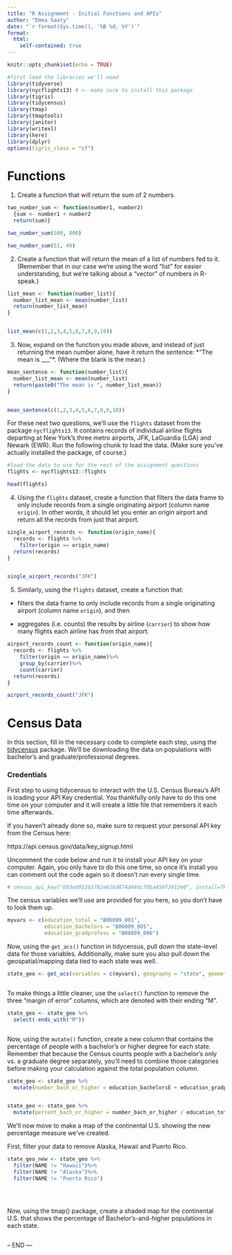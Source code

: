 ```yaml
---
title: "R Assignment - Initial Functions and APIs"
author: "Emma Saaty"
date: "`r format(Sys.time(), '%B %d, %Y')`"
format:
  html:
    self-contained: true
---
```


```r
knitr::opts_chunk$set(echo = TRUE)

#first load the libraries we'll need
library(tidyverse)
library(nycflights13) # <- make sure to install this package 
library(tigris)
library(tidycensus)
library(tmap)
library(tmaptools)
library(janitor)
library(writexl)
library(here)
library(dplyr)
options(tigris_class = "sf")

```

# Functions

1) Create a function that will return the sum of 2 numbers.

```r

two_number_sum <- function(number1, number2)
  {sum <- number1 + number2
  return(sum)}

two_number_sum(500, 800)

two_number_sum(51, 40)

```

2) Create a function that will return the mean of a list of numbers fed to it. (Remember that in our case we're using the word "list" for easier understanding, but we're talking about a "vector" of numbers in R-speak.)

```r

list_mean <- function(number_list){
  number_list_mean <- mean(number_list)
  return(number_list_mean)
}


list_mean(c(1,2,3,4,5,6,7,8,9,10))

```

3) Now, expand on the function you made above, and instead of just returning the mean number alone, have it return the sentence:
*"The mean is ___"*. (Where the blank is the mean.)

```r

mean_sentence <- function(number_list){
  number_list_mean <- mean(number_list)
  return(paste0("The mean is ", number_list_mean))
}


mean_sentence(c(1,2,3,4,5,6,7,8,9,10))

```

For these next two questions, we'll use the `flights` dataset from the package `nycflights13`. It contains records of individual airline flights departing at New York's three metro airports, JFK, LaGuardia (LGA) and Newark (EWR). Run the following chunk to load the data. (Make sure you've actually installed the package, of course.)

```r
#load the data to use for the rest of the assignment questions
flights <- nycflights13::flights

head(flights)
```

4) Using the `flights` dataset, create a function that filters the data frame to only include records from a single originating airport (column name `origin`). In other words, it should let you enter an origin airport and return all the records from just that airport.

```r

single_airport_records <- function(origin_name){
  records <- flights %>%
    filter(origin == origin_name)
  return(records)
}


single_airport_records("JFK")


```

5) Similarly, using the `flights` dataset, create a function that:

-   filters the data frame to only include records from a single originating airport (column name `origin`), and then

-   aggregates (i.e. counts) the results by airline (`carrier`) to show how many flights each airline has from that airport.

```r


airport_records_count <- function(origin_name){
  records <- flights %>%
    filter(origin == origin_name)%>%
    group_by(carrier)%>%
    count(carrier)
  return(records)
}

airport_records_count("JFK")


```

# Census Data

In this section, fill in the necessary code to complete each step, using the [tidycensus](https://walker-data.com/tidycensus/index.html) package. We'll be downloading the data on populations with bachelor's and graduate/professional degrees.

### Credentials

First step to using tidycensus to interact with the U.S. Census Bureau's API is loading your API Key credential. You thankfully only have to do this one time on your computer and it will create a little file that remembers it each time afterwards.

If you haven't already done so, make sure to request your personal API key from the Census here:

https://api.census.gov/data/key_signup.html

Uncomment the code below and run it to install your API key on your computer. Again, you only have to do this one time, so once it's install you can comment out the code again so it doesn't run every single time.

```r

# census_api_key("603e095263702e616d874d44dc70ba450f3912e0", install=TRUE)


```

The census variables we'll use are provided for you here, so you don't have to look them up.

```r
myvars <- c(education_total = "B06009_001",
            education_bachelors = "B06009_005",
            education_gradprofess = "B06009_006")
```

Now, using the `get_acs()` function in tidycensus, pull down the state-level data for those variables. Additionally, make sure you also pull down the geospatial/mapping data tied to each state was well.

```r

state_geo <- get_acs(variables = c(myvars), geography = "state", geometry = TRUE, output = "wide")



```

To make things a little cleaner, use the `select()` function to remove the three "margin of error" columns, which are denoted with their ending "M".

```r

state_geo <- state_geo %>%
  select(-ends_with("M"))



```

Now, using the `mutate()` function, create a new column that contains the percentage of people with a bachelor's or higher degree for each state. Remember that because the Census counts people with a bachelor's only vs. a graduate degree separately, you'll need to combine those categories before making your calculation against the total population column.

```r

state_geo <- state_geo %>%
  mutate(number_bach_or_higher = education_bachelorsE + education_gradprofessE)


state_geo <- state_geo %>%
  mutate(percent_bach_or_higher = number_bach_or_higher / education_totalE * 100)

```
 
We'll now move to make a map of the continental U.S. showing the new percentage measure we've created.

First, filter your data to remove Alaska, Hawaii and Puerto Rico.

```r

state_geo_new <- state_geo %>%
  filter(NAME != "Hawaii")%>%
  filter(NAME != "Alaska")%>%
  filter(NAME != "Puerto Rico")
  
  
  


```

Now, using the tmap() package, create a shaded map for the continental U.S. that shows the percentage of Bachelor's-and-higher populations in each state.

```r







```

-- END ---
